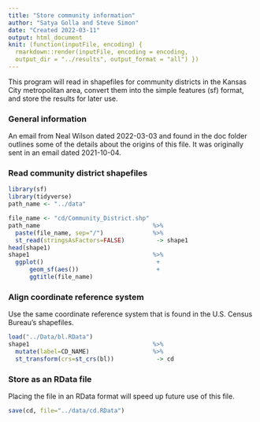 ```yaml
---
title: "Store community information"
author: "Satya Golla and Steve Simon"
date: "Created 2022-03-11"
output: html_document
knit: (function(inputFile, encoding) {
  rmarkdown::render(inputFile, encoding = encoding,
  output_dir = "../results", output_format = "all") })  
---
```


This program will read in shapefiles for community districts in the Kansas City metropolitan area, convert them into the simple features (sf) format, and store the results for later use.

### General information

An email from Neal Wilson dated 2022-03-03 and found in the doc folder outlines some of the details about the origins of this file. It was originally sent in an email dated 2021-10-04.

### Read community district shapefiles


```r
library(sf)
library(tidyverse)
path_name <- "../data"
```

```r
file_name <- "cd/Community_District.shp"
path_name                                %>%
  paste(file_name, sep="/")              %>%
  st_read(stringsAsFactors=FALSE)         -> shape1
head(shape1) 
shape1                                   %>%
  ggplot()                                +
      geom_sf(aes())                      +
      ggtitle(file_name)
```

### Align coordinate reference system

Use the same coordinate reference system that is found in the U.S. Census Bureau's shapefiles.

```r
load("../Data/bl.RData")
shape1                                   %>%
  mutate(label=CD_NAME)                  %>%
  st_transform(crs=st_crs(bl))            -> cd
```

### Store as an RData file

Placing the file in an RData format will speed up future use of this file.

```r
save(cd, file="../data/cd.RData")
```
